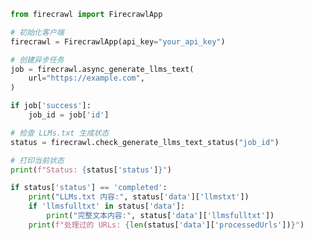 ```python Python
from firecrawl import FirecrawlApp

# 初始化客户端
firecrawl = FirecrawlApp(api_key="your_api_key")

# 创建异步任务
job = firecrawl.async_generate_llms_text(
    url="https://example.com",
)

if job['success']:
    job_id = job['id']

# 检查 LLMs.txt 生成状态
status = firecrawl.check_generate_llms_text_status("job_id")

# 打印当前状态
print(f"Status: {status['status']}")

if status['status'] == 'completed':
    print("LLMs.txt 内容:", status['data']['llmstxt'])
    if 'llmsfulltxt' in status['data']:
        print("完整文本内容:", status['data']['llmsfulltxt'])
    print(f"处理过的 URLs: {len(status['data']['processedUrls'])}")
```